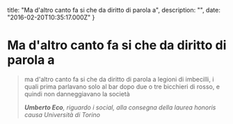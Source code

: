 


  title: "Ma d'altro canto fa si che da diritto di parola a",
  description: "",
  date: "2016-02-20T10:35:17.000Z"
}


# Ma d'altro canto fa si che da diritto di parola a


<blockquote>
  <p>ma d'altro canto fa si che da diritto di parola a legioni di imbecilli, i quali prima parlavano solo al bar dopo due o tre bicchieri di rosso, e quindi non danneggiavano la società</p>
  <em><b>Umberto Eco</b>, riguardo i social, alla consegna della laurea honoris causa Università di Torino<br/></em>
</blockquote>
    
  